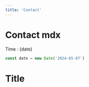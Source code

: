 ---
title: 'Contact'
---


# Contact mdx

Time : {date}

```js
const date = new Date('2024-05-07')
```

<h1 class="text-5xl">Title</h1>
